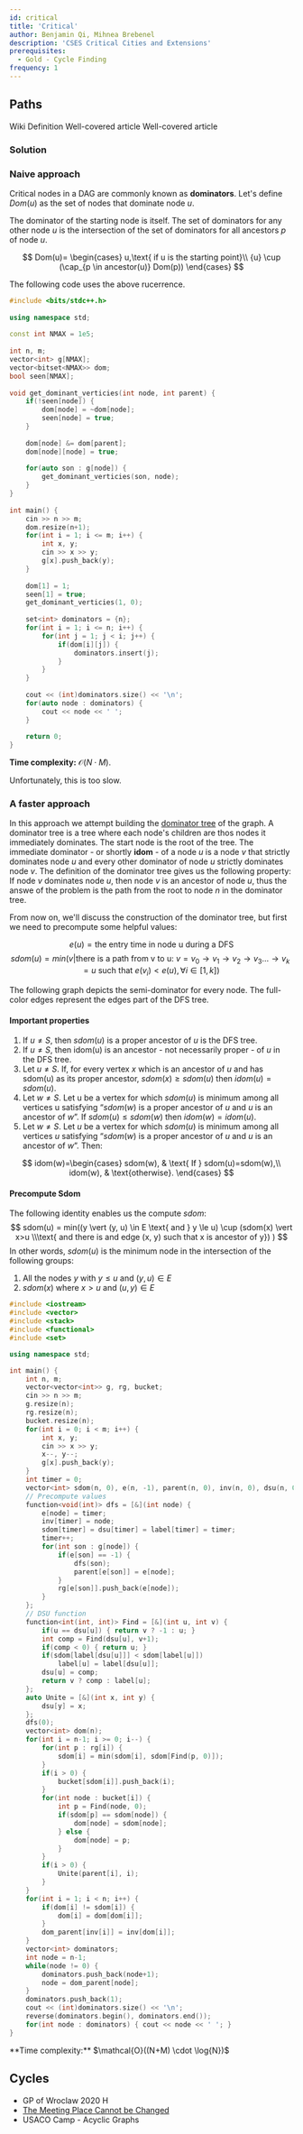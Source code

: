 ```yaml
---
id: critical
title: 'Critical'
author: Benjamin Qi, Mihnea Brebenel
description: 'CSES Critical Cities and Extensions'
prerequisites:
  - Gold - Cycle Finding
frequency: 1
---
```


## Paths

<FocusProblem problem="critical" />

<Resources>
	<Resource
		source="Wiki"
		title="Dominator"
		url="https://en.wikipedia.org/wiki/Dominator_(graph_theory)"
		starred
	>
  	Wiki Definition
 	</Resource>
	<Resource
		source="Blog"
		title="Dominator Tree"
		url="https://tanujkhattar.wordpress.com/2016/01/11/dominator-tree-of-a-directed-graph/"
	>
    Well-covered article
    </Resource>
	<Resource
		source="Blog"
		title="Visualizing Dominators"
		url="https://sbaziotis.com/compilers/visualizing-dominators.html"
		starred
	>
    Well-covered article
    </Resource>
</Resources>

### Solution 

### Naive approach

Critical nodes in a DAG are commonly known as **dominators**. Let's define $Dom(u)$ as the set of nodes that dominate node $u$.

The dominator of the starting node is itself. The set of dominators for any other node $u$ is the intersection of the set of dominators for all ancestors
$p$ of node $u$.

$$
Dom(u)=
\begin{cases}
u,\text{ if u is the starting point}\\ 
{u}  \cup (\cap_{p \in ancestor(u)} Dom(p)) 
\end{cases}
$$

The following code uses the above rucerrence.
<LanguageSection>
<CPPSection>

```cpp
#include <bits/stdc++.h>
 
using namespace std;
 
const int NMAX = 1e5;
 
int n, m;
vector<int> g[NMAX];
vector<bitset<NMAX>> dom;
bool seen[NMAX];
 
void get_dominant_verticies(int node, int parent) {
	if(!seen[node]) {
		dom[node] = ~dom[node];
		seen[node] = true;
	}
 
	dom[node] &= dom[parent];
	dom[node][node] = true;
 
	for(auto son : g[node]) {
		get_dominant_verticies(son, node);
	} 
}
 
int main() {
	cin >> n >> m;
	dom.resize(n+1);
	for(int i = 1; i <= m; i++) {
		int x, y;
		cin >> x >> y;
		g[x].push_back(y);
	}
 
	dom[1] = 1;
	seen[1] = true;
	get_dominant_verticies(1, 0);
 
	set<int> dominators = {n};
	for(int i = 1; i <= n; i++) {
		for(int j = 1; j < i; j++) {
			if(dom[i][j]) {
				dominators.insert(j);
			}
		}
	}
 
	cout << (int)dominators.size() << '\n';
	for(auto node : dominators) {
		cout << node << ' ';
	}
 
	return 0;
}

```

</CPPSection>
</LanguageSection>

**Time complexity:** $\mathcal{O}(N \cdot M)$.

Unfortunately, this is too slow. 

### A faster approach

In this approach we attempt building the [dominator tree](https://en.wikipedia.org/wiki/Dominator_(graph_theory)) of the graph. A dominator tree is a tree where each node's children are thos nodes it immediately dominates. The start node is the root of the tree. The immediate dominator - or shortly **idom** - of a node $u$ is a node $v$ that strictly dominates node $u$ and every other dominator of node $u$ strictly dominates node $v$. The definition of the dominator tree gives us the following property: If node $v$ dominates node $u$, then node $v$ is an ancestor of node $u$, thus the answe of the problem is the path from the root to node $n$ in the dominator tree.

From now on, we'll discuss the construction of the dominator tree, but first we need to precompute some helpful values:

$$
e(u) = \text{the entry time in node u during a DFS}
$$
$$
sdom(u)= min(v \vert \text{there is a path from v to u: } v = v_0 \rightarrow v_1 \rightarrow v_2 \rightarrow v_3 \dots \rightarrow v_k = u \text{ such that } e(v_i)<e(u), \forall i \in [1,k]) 
$$

The following graph depicts the semi-dominator for every node. The full-color edges represent the edges part of the DFS tree.

#### Important properties
1. If $u \neq S$, then $sdom(u)$ is a proper ancestor of $u$ is the DFS tree.
2. If $u \neq S$, then idom(u) is an ancestor - not necessarily proper - of $u$ in the DFS tree.
3. Let $u \neq S$. If, for every vertex $x$ which is an ancestor of $u$ and has sdom(u) as its proper ancestor, $sdom(x) \geq sdom(u)$ then $idom(u)=sdom(u)$.
4. Let $w \neq S$. Let u be a vertex for which $sdom(u)$ is minimum among all vertices u satisfying “$sdom(w)$ is a proper ancestor of $u$ and $u$ is an ancestor of $w$”.  If $sdom(u) \leq sdom(w)$ then $idom(w) = idom(u)$.
5. Let $w \neq S$. Let $u$ be a vertex for which $sdom(u)$ is minimum among all vertices $u$ satisfying “$sdom(w)$ is a proper ancestor of $u$ and $u$ is an ancestor of $w$”.  Then:

$$
idom(w)=\begin{cases}
sdom(w), & \text{ If } sdom(u)=sdom(w),\\
idom(w), & \text{otherwise}.
\end{cases}
$$

#### Precompute Sdom

The following identity enables us the compute $sdom$:
$$
sdom(u) = min((y \vert (y, u) \in E \text{ and } y \le u) \cup (sdom(x) \vert x>u \\\text{ and there is and edge (x, y) such that x is ancestor of y}) )
$$
In other words, $sdom(u)$ is the minimum node in the intersection of the following groups:
1. All the nodes $y$ with $y \le u \text{ and } (y,u) \in E$
2. $sdom(x)$ where $x > u \text{ and } (u, y) \in E$ 

<LanguageSection>
<CPPSection>

```cpp
#include <iostream>
#include <vector>
#include <stack>
#include <functional>
#include <set>

using namespace std;

int main() {
    int n, m;
    vector<vector<int>> g, rg, bucket;
    cin >> n >> m;
    g.resize(n);
    rg.resize(n);
    bucket.resize(n);
    for(int i = 0; i < m; i++) {
        int x, y;
        cin >> x >> y;
        x--, y--;
        g[x].push_back(y);
    }
    int timer = 0;
    vector<int> sdom(n, 0), e(n, -1), parent(n, 0), inv(n, 0), dsu(n, 0), label(n, 0), dom_parent(n, 0);
    // Precompute values
    function<void(int)> dfs = [&](int node) {
        e[node] = timer;
        inv[timer] = node;
        sdom[timer] = dsu[timer] = label[timer] = timer;
        timer++;
        for(int son : g[node]) {
            if(e[son] == -1) {
                dfs(son);
                parent[e[son]] = e[node];
            }
            rg[e[son]].push_back(e[node]);
        }
    };
    // DSU function
    function<int(int, int)> Find = [&](int u, int v) {
        if(u == dsu[u]) { return v ? -1 : u; }
        int comp = Find(dsu[u], v+1);
        if(comp < 0) { return u; }
        if(sdom[label[dsu[u]]] < sdom[label[u]])
            label[u] = label[dsu[u]];
        dsu[u] = comp;
        return v ? comp : label[u];
    };
    auto Unite = [&](int x, int y) {
        dsu[y] = x;
    };
    dfs(0);
    vector<int> dom(n);
    for(int i = n-1; i >= 0; i--) {
        for(int p : rg[i]) {
            sdom[i] = min(sdom[i], sdom[Find(p, 0)]);
        }
        if(i > 0) {
            bucket[sdom[i]].push_back(i);
        }
        for(int node : bucket[i]) {
            int p = Find(node, 0);
            if(sdom[p] == sdom[node]) {
                dom[node] = sdom[node];
            } else {
                dom[node] = p;
            }
        }
        if(i > 0) {
            Unite(parent[i], i);
        }
    }
    for(int i = 1; i < n; i++) {
        if(dom[i] != sdom[i]) {
            dom[i] = dom[dom[i]];
        }
        dom_parent[inv[i]] = inv[dom[i]];
    }
    vector<int> dominators;
    int node = n-1;
    while(node != 0) {
        dominators.push_back(node+1);
        node = dom_parent[node];
    }
    dominators.push_back(1);
    cout << (int)dominators.size() << '\n';
    reverse(dominators.begin(), dominators.end());
    for(int node : dominators) { cout << node << ' '; }
}
```

</CPPSection>
</LanguageSection>
**Time complexity:** $\mathcal{O}((N+M) \cdot \log{N})$

## Cycles

- GP of Wroclaw 2020 H
- [The Meeting Place Cannot be Changed](https://codeforces.com/problemset/problem/982/F)
- USACO Camp - Acyclic Graphs

<Problems problems="list" />